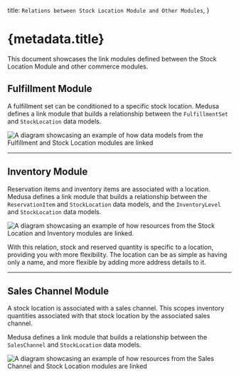   title: `Relations between Stock Location Module and Other Modules`,
}

# {metadata.title}

This document showcases the link modules defined between the Stock Location Module and other commerce modules.

## Fulfillment Module

A fulfillment set can be conditioned to a specific stock location. Medusa defines a link module that builds a relationship between the `FulfillmentSet` and `StockLocation` data models.

![A diagram showcasing an example of how data models from the Fulfillment and Stock Location modules are linked](https://res.cloudinary.com/dza7lstvk/image/upload/v1712567101/Medusa%20Resources/fulfillment-stock-location_nlkf7e.jpg)

---

## Inventory Module

Reservation items and inventory items are associated with a location. Medusa defines a link module that builds a relationship between the `ReservationItem` and `StockLocation` data models, and the `InventoryLevel` and `StockLocation` data models.

![A diagram showcasing an example of how resources from the Stock Location and Inventory modules are linked.](https://res.cloudinary.com/dza7lstvk/image/upload/v1709660383/Medusa%20Resources/inventory-stock-location_yp26k3.jpg)

With this relation, stock and reserved quantity is specific to a location, providing you with more flexibility. The location can be as simple as having only a name, and more flexible by adding more address details to it.

---

## Sales Channel Module

A stock location is associated with a sales channel. This scopes inventory quantities associated with that stock location by the associated sales channel.

Medusa defines a link module that builds a relationship between the `SalesChannel` and `StockLocation` data models.

![A diagram showcasing an example of how resources from the Sales Channel and Stock Location modules are linked](https://res.cloudinary.com/dza7lstvk/image/upload/v1716796872/Medusa%20Resources/sales-channel-location_cqrih1.jpg)
